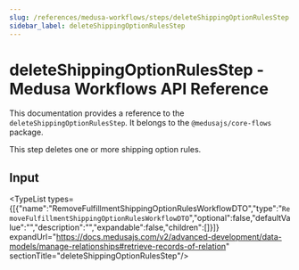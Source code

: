 ```yaml
---
slug: /references/medusa-workflows/steps/deleteShippingOptionRulesStep
sidebar_label: deleteShippingOptionRulesStep
---
```



# deleteShippingOptionRulesStep - Medusa Workflows API Reference

This documentation provides a reference to the `deleteShippingOptionRulesStep`. It belongs to the `@medusajs/core-flows` package.

This step deletes one or more shipping option rules.

## Input

<TypeList types={[{"name":"RemoveFulfillmentShippingOptionRulesWorkflowDTO","type":"`RemoveFulfillmentShippingOptionRulesWorkflowDTO`","optional":false,"defaultValue":"","description":"","expandable":false,"children":[]}]} expandUrl="https://docs.medusajs.com/v2/advanced-development/data-models/manage-relationships#retrieve-records-of-relation" sectionTitle="deleteShippingOptionRulesStep"/>
